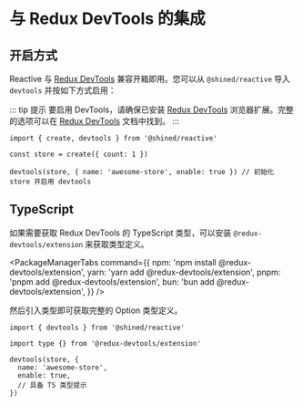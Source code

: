 # 与 Redux DevTools 的集成

## 开启方式

Reactive 与 [Redux DevTools](https://github.com/reduxjs/redux-devtools#redux-devtools) 兼容开箱即用。您可以从 `@shined/reactive` 导入 `devtools` 并按如下方式启用：

::: tip 提示
要启用 DevTools，请确保已安装 [Redux DevTools](https://github.com/reduxjs/redux-devtools#redux-devtools) 浏览器扩展。完整的选项可以在 [Redux DevTools](https://github.com/reduxjs/redux-devtools/blob/main/extension/docs/API/Arguments.md#options) 文档中找到。
:::

```tsx {5}
import { create, devtools } from '@shined/reactive'

const store = create({ count: 1 })

devtools(store, { name: 'awesome-store', enable: true }) // 初始化 store 并启用 devtools
```

## TypeScript

如果需要获取 Redux DevTools 的 TypeScript 类型，可以安装 `@redux-devtools/extension` 来获取类型定义。


<PackageManagerTabs
  command={{
    npm: 'npm install @redux-devtools/extension',
    yarn: 'yarn add @redux-devtools/extension',
    pnpm: 'pnpm add @redux-devtools/extension',
    bun: 'bun add @redux-devtools/extension',
  }}
/>

然后引入类型即可获取完整的 Option 类型定义。

```tsx
import { devtools } from '@shined/reactive'

import type {} from '@redux-devtools/extension'

devtools(store, {
  name: 'awesome-store',
  enable: true,
  // 具备 TS 类型提示
}) 
```
